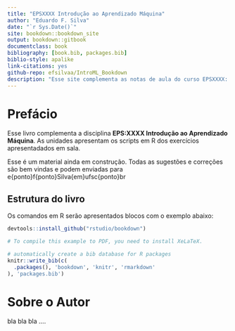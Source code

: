 ```yaml
--- 
title: "EPSXXXX Introdução ao Aprendizado Máquina"
author: "Eduardo F. Silva"
date: "`r Sys.Date()`"
site: bookdown::bookdown_site
output: bookdown::gitbook
documentclass: book
bibliography: [book.bib, packages.bib]
biblio-style: apalike
link-citations: yes
github-repo: efsilvaa/IntroML_Bookdown
description: "Esse site complementa as notas de aula do curso EPSXXXX: Introdução ao Aprendizado Máquina."
---
```


# Prefácio {-}

Esse livro complementa a disciplina **EPS:XXXX Introdução ao Aprendizado Máquina**.  As unidades apresentam os scripts em R dos exercícios apresentadados em sala.

Esse é um material ainda em construção.  Todas as sugestões e correções são bem vindas e podem enviadas para e\{ponto\}f{ponto\}Silva{em\}ufsc{ponto\}br

## Estrutura do livro
Os comandos em R serão apresentados blocos com o exemplo abaixo:
```r
devtools::install_github("rstudio/bookdown")
```


```r
# To compile this example to PDF, you need to install XeLaTeX.

# automatically create a bib database for R packages
knitr::write_bib(c(
  .packages(), 'bookdown', 'knitr', 'rmarkdown'
), 'packages.bib')
```

# Sobre o Autor {-}

bla bla bla ....